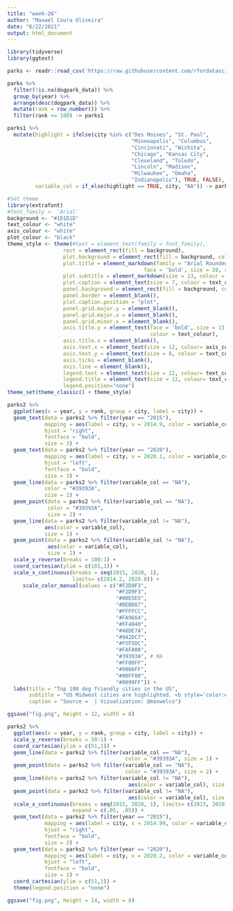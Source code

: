 ```yaml
---
title: "week-26"
author: "Maxwel Coura Oliveira"
date: "6/22/2021"
output: html_document
---
```


```r
library(tidyverse)
library(ggtext)
```


```r
parks <- readr::read_csv('https://raw.githubusercontent.com/rfordatascience/tidytuesday/master/data/2021/2021-06-22/parks.csv')
```

```r
parks %>% 
  filter(!is.na(dogpark_data)) %>% 
  group_by(year) %>% 
  arrange(desc(dogpark_data)) %>% 
  mutate(rank = row_number()) %>% 
  filter(rank <= 100) -> parks1
```



```r
parks1 %>% 
  mutate(highlight = ifelse(city %in% c("Des Moines", "St. Paul",
                                        "Minneapolis", "Columbus",
                                        "Cincinnati", "Wichita",
                                        "Chicago", "Kansas City",
                                        "Cleveland", "Toledo",
                                        "Lincoln", "Madison",
                                        "Milwaukee", "Omaha",
                                        "Indianapolis"), TRUE, FALSE),
         variable_col = if_else(highlight == TRUE, city, "NA")) -> parks2
```


```r
#Set theme
library(extrafont)
#font_family <- 'Arial' 
background <- "#1D1D1D"
text_colour <- "white"
axis_colour <- "white"
plot_colour <- "black"
theme_style <- theme(#text = element_text(family = font_family),
                  rect = element_rect(fill = background),
                  plot.background = element_rect(fill = background, color = NA),
                  plot.title = element_markdown(family = "Arial Rounded MT Bold",
                                            face = 'bold', size = 20, colour = text_colour),
                  plot.subtitle = element_markdown(size = 13, colour = text_colour),
                  plot.caption = element_text(size = 7, colour = text_colour),
                  panel.background = element_rect(fill = background, color = NA),
                  panel.border = element_blank(),
                  plot.caption.position = "plot",
                  panel.grid.major.y = element_blank(),
                  panel.grid.major.x = element_blank(),
                  panel.grid.minor.x = element_blank(),
                  axis.title.y = element_text(face = 'bold', size = 13, 
                                              colour = text_colour),
                  axis.title.x = element_blank(),
                  axis.text.x = element_text(size = 12, colour= axis_colour),
                  axis.text.y = element_text(size = 8, colour = text_colour),
                  axis.ticks = element_blank(),
                  axis.line = element_blank(),
                  legend.text = element_text(size = 12, colour= text_colour),
                  legend.title = element_text(size = 12, colour= text_colour),
                  legend.position="none") 
theme_set(theme_classic() + theme_style)
```

```r
parks2 %>% 
  ggplot(aes(x = year, y = rank, group = city, label = city)) +
  geom_text(data = parks2 %>% filter(year == "2015"),
            mapping = aes(label = city, x = 2014.9, color = variable_col),
            hjust = "right",
            fontface = "bold",
            size = 3) +
  geom_text(data = parks2 %>% filter(year == "2020"),
            mapping = aes(label = city, x = 2020.1, color = variable_col),
            hjust = "left",
            fontface = "bold",
            size = 3) +
  geom_line(data = parks2 %>% filter(variable_col == "NA"),
            color = "#39393A", 
            size = 1) +
  geom_point(data = parks2 %>% filter(variable_col == "NA"),
             color = "#39393A", 
             size = 2) +
  geom_line(data = parks2 %>% filter(variable_col != "NA"),
            aes(color = variable_col), 
            size = 1) +
  geom_point(data = parks2 %>% filter(variable_col != "NA"),
             aes(color = variable_col), 
             size = 2) +
  scale_y_reverse(breaks = 100:1) +
  coord_cartesian(ylim = c(101,1)) +
  scale_x_continuous(breaks = seq(2015, 2020, 1), 
                     limits= c(2014.2, 2020.8)) +
     scale_color_manual(values = c("#F2D9F3",   
                                   "#F2D9F3", 
                                   "#00E5E5", 
                                   "#DEB887", 
                                   "#FFFFCC", 
                                   "#FA9664", 
                                   "#FF4040",   
                                   "#48DE7A",  
                                   "#942DC7", 
                                   "#F5F5DC", 
                                   "#FAFA00",
                                   "#39393A", # NA
                                   "#FF00FF", 
                                   "#9966FF",
                                   "#00FF00",
                                   "#0099FF")) +
  labs(title = "Top 100 dog friendly cities in the US",
       subtitle = "US Midwest cities are highlighted. <b style='color:#942DC7;'>Madison, WI</b> is the top friendly city in the Midwest",
       caption = "Source =  | Vizualization: @maxwelco") 

ggsave("fig.png", height = 12, width = 8)
```


```r
parks2 %>% 
  ggplot(aes(x = year, y = rank, group = city, label = city)) +
  scale_y_reverse(breaks = 50:1) +
  coord_cartesian(ylim = c(51,1)) +
  geom_line(data = parks2 %>% filter(variable_col == "NA"),
                                      color = "#39393A", size = 1) +
  geom_point(data = parks2 %>% filter(variable_col == "NA"),
                                      color = "#39393A", size = 2) +
  geom_line(data = parks2 %>% filter(variable_col != "NA"),
                                       aes(color = variable_col), size = 1) +
  geom_point(data = parks2 %>% filter(variable_col != "NA"),
                                       aes(color = variable_col), size = 2) +
  scale_x_continuous(breaks = seq(2015, 2020, 1), limits= c(2015, 2020), 
                     expand = c(.05, .05)) +
  geom_text(data = parks2 %>% filter(year == "2015"),
            mapping = aes(label = city, x = 2014.99, color = variable_col),
            hjust = "right",
            fontface = "bold",
            size = 2) +
  geom_text(data = parks2 %>% filter(year == "2020"),
            mapping = aes(label = city, x = 2020.2, color = variable_col),
            hjust = "left",
            fontface = "bold",
            size = 2) +
  coord_cartesian(ylim = c(51,1)) +
  theme(legend.position = "none") 

ggsave("fig.png", height = 14, width = 8)
```

